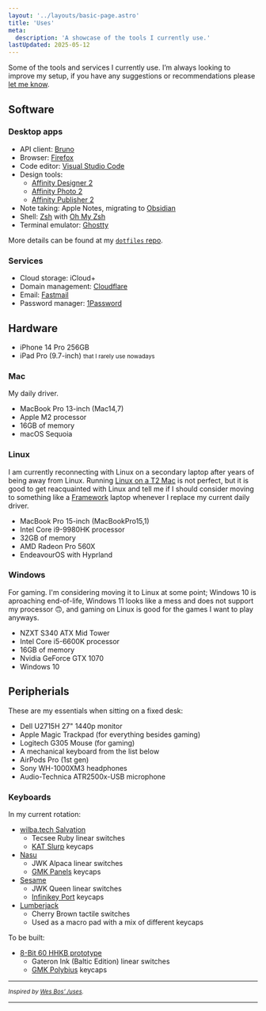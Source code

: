 ```yaml
---
layout: '../layouts/basic-page.astro'
title: 'Uses'
meta:
  description: 'A showcase of the tools I currently use.'
lastUpdated: 2025-05-12
---
```



Some of the tools and services I currently use. I’m always looking to improve my setup, if you have any suggestions or recommendations please [let me know](/contact/).

## Software

### Desktop apps

- API client: [Bruno](https://www.usebruno.com)
- Browser: [Firefox](https://www.mozilla.org/firefox/)
- Code editor: [Visual Studio Code](https://code.visualstudio.com)
- Design tools:
  - [Affinity Designer 2](https://affinity.serif.com/designer/)
  - [Affinity Photo 2](https://affinity.serif.com/photo/)
  - [Affinity Publisher 2](https://affinity.serif.com/publisher/)
- Note taking: Apple Notes, migrating to [Obsidian](https://obsidian.md)
- Shell: [Zsh](https://www.zsh.org) with [Oh My Zsh](https://github.com/ohmyzsh/ohmyzsh/wiki)
- Terminal emulator: [Ghostty](https://ghostty.org)

More details can be found at my [`dotfiles` repo](https://github.com/guill3m/dotfiles).

### Services

- Cloud storage: iCloud+
- Domain management: [Cloudflare](https://www.cloudflare.com)
- Email: [Fastmail](https://www.fastmail.com)
- Password manager: [1Password](https://1password.com)

## Hardware

- iPhone 14 Pro 256GB
- iPad Pro (9.7-inch) <small>that I rarely use nowadays</small>

### Mac

My daily driver.

- MacBook Pro 13-inch (Mac14,7)
- Apple M2 processor
- 16GB of memory
- macOS Sequoia

### Linux

I am currently reconnecting with Linux on a secondary laptop after years of being away from Linux. Running [Linux on a T2 Mac](https://wiki.t2linux.org) is not perfect, but it is good to get reacquainted with Linux and tell me if I should consider moving to something like a [Framework](https://frame.work) laptop whenever I replace my current daily driver.

- MacBook Pro 15-inch (MacBookPro15,1)
- Intel Core i9-9980HK processor
- 32GB of memory
- AMD Radeon Pro 560X
- EndeavourOS with Hyprland

### Windows

For gaming. I'm considering moving it to Linux at some point; Windows 10 is aproaching end-of-life, Windows 11 looks like a mess and does not support my processor 🙃, and gaming on Linux is good for the games I want to play anyways.

- NZXT S340 ATX Mid Tower
- Intel Core i5-6600K processor
- 16GB of memory
- Nvidia GeForce GTX 1070
- Windows 10

## Peripherials

These are my essentials when sitting on a fixed desk:

- Dell U2715H 27" 1440p monitor
- Apple Magic Trackpad (for everything besides gaming)
- Logitech G305 Mouse (for gaming)
- A mechanical keyboard from the list below
- AirPods Pro (1st gen)
- Sony WH-1000XM3 headphones
- Audio-Technica ATR2500x-USB microphone

### Keyboards

In my current rotation:

- [wilba.tech Salvation](https://salvun.com/pages/wilba-tech-salvation)
  - Tecsee Ruby linear switches
  - [KAT Slurp](https://geekhack.org/index.php?topic=111105.0) keycaps
- [Nasu](https://www.keebwerk.com/the-nasu-a-premium-alice-layout-keyboard-by-hephaestus-works/)
  - JWK Alpaca linear switches
  - [GMK Panels](https://geekhack.org/index.php?topic=114447.0) keycaps
- [Sesame](https://github.com/str-dst/sesame)
  - JWK Queen linear switches
  - [Infinikey Port](https://geekhack.org/index.php?topic=107558.0) keycaps
- [Lumberjack](https://github.com/peej/lumberjack-keyboard)
  - Cherry Brown tactile switches
  - Used as a macro pad with a mix of different keycaps

To be built:

- [8-Bit 60 HHKB prototype](https://geekhack.org/index.php?topic=116816.0)
  - Gateron Ink (Baltic Edition) linear switches
  - [GMK Polybius](https://geekhack.org/index.php?topic=109957.0) keycaps

---

_<small>Inspired by [Wes Bos’ /uses](https://wesbos.com/uses).</small>_

---
